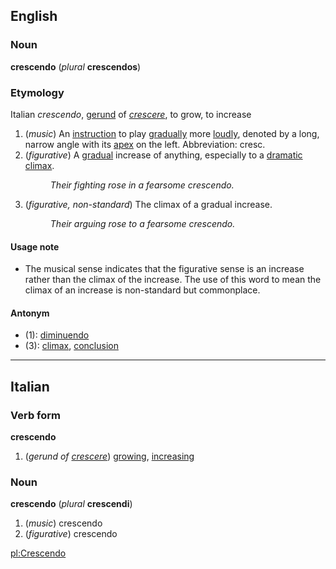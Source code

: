 ==English==
===Noun===
'''crescendo''' (''plural'' '''crescendos''')

===Etymology===
Italian ''crescendo'', [[gerund]] of ''[[crescere]]'', to grow, to increase

#(''music'') An [[instruction]] to play [[gradually]] more [[loudly]], denoted by a long, narrow angle with its [[apex]] on the left.  Abbreviation: cresc.
#(''figurative'') A [[gradual]] increase of anything, especially to a [[dramatic]] [[climax]].
#:''Their fighting rose in a fearsome crescendo.''
#(''figurative, non-standard'') The climax of a gradual increase.
#:''Their arguing rose to a fearsome crescendo.''

====Usage note====
*The musical sense indicates that the figurative sense is an increase rather than the climax of the increase.  The use of this word to mean the climax of an increase is non-standard but commonplace.

====Antonym====
*(1): [[diminuendo]]
*(3): [[climax]], [[conclusion]]

----
==Italian==
===Verb form===
'''crescendo'''

#(''gerund of [[crescere]]'') [[growing]], [[increasing]]

===Noun===
'''crescendo''' (''plural'' '''crescendi''')

#(''music'') crescendo
#(''figurative'') crescendo

[[pl:Crescendo]]